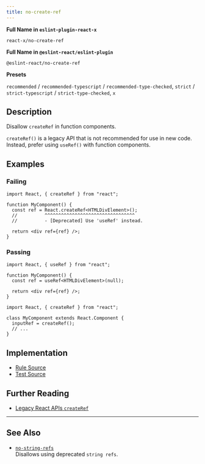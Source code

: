 ```yaml
---
title: no-create-ref
---
```


**Full Name in `eslint-plugin-react-x`**

```plain copy
react-x/no-create-ref
```

**Full Name in `@eslint-react/eslint-plugin`**

```plain copy
@eslint-react/no-create-ref
```

**Presets**

`recommended` / `recommended-typescript` / `recommended-type-checked`, `strict` / `strict-typescript` / `strict-type-checked`, `x`
## Description

Disallow `createRef` in function components.

`createRef()` is a legacy API that is not recommended for use in new code. Instead, prefer using `useRef()` with function components.

## Examples

### Failing

```tsx
import React, { createRef } from "react";

function MyComponent() {
  const ref = React.createRef<HTMLDivElement>();
  //          ^^^^^^^^^^^^^^^^^^^^^^^^^^^^^^^^^
  //          - [Deprecated] Use 'useRef' instead.

  return <div ref={ref} />;
}
```

### Passing

```tsx
import React, { useRef } from "react";

function MyComponent() {
  const ref = useRef<HTMLDivElement>(null);

  return <div ref={ref} />;
}
```

```tsx
import React, { createRef } from "react";

class MyComponent extends React.Component {
  inputRef = createRef();
  // ...
}
```

## Implementation

- [Rule Source](https://github.com/Rel1cx/eslint-react/tree/main/packages/plugins/eslint-plugin-react-x/src/rules/no-create-ref.ts)
- [Test Source](https://github.com/Rel1cx/eslint-react/tree/main/packages/plugins/eslint-plugin-react-x/src/rules/no-create-ref.spec.ts)

## Further Reading

- [Legacy React APIs `createRef`](https://react.dev/reference/react/createRef)

---

## See Also

- [`no-string-refs`](./no-string-refs)\
  Disallows using deprecated `string refs`.
